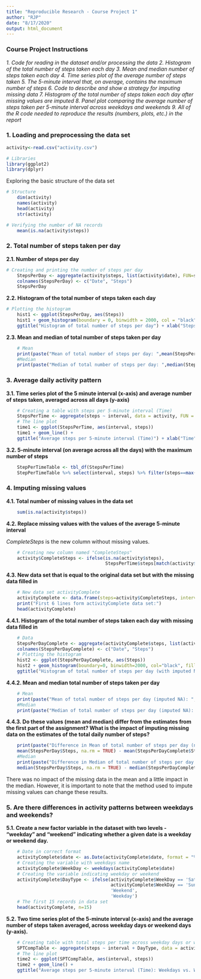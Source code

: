 ---
title: "Reproducible Research - Course Project 1"
author: "RJP"
date: "8/17/2020"
output: html_document
---

### Course Project Instructions

*1. Code for reading in the dataset and/or processing the data*
*2. Histogram of the total number of steps taken each day*
*3. Mean and median number of steps taken each day*
*4. Time series plot of the average number of steps taken*
*5. The 5-minute interval that, on average, contains the maximum number of steps*
*6. Code to describe and show a strategy for imputing missing data*
*7. Histogram of the total number of steps taken each day after missing values are imputed*
*8. Panel plot comparing the average number of steps taken per 5-minute interval across weekdays and weekends*
*9. All of the R code needed to reproduce the results (numbers, plots, etc.) in the report*

### 1. Loading and preprocessing the data set

```{r, echo = TRUE, message=FALSE, warning=FALSE}
activity<-read.csv("activity.csv")

# Libraries
library(ggplot2)
library(dplyr)
```

Exploring the basic structure of the data set
```{r, echo=TRUE}
# Structure
    dim(activity)
    names(activity)
    head(activity)
    str(activity)

# Verifying the number of NA records
    mean(is.na(activity$steps))
```

### 2. Total number of steps taken per day 

**2.1. Number of steps per day**

```{r echo=TRUE}
# Creating and printing the number of steps per day
    StepsPerDay <- aggregate(activity$steps, list(activity$date), FUN=sum)
    colnames(StepsPerDay) <- c("Date", "Steps")
    StepsPerDay
```

**2.2. Histogram of the total number of steps taken each day**

```{r histogram1, echo=TRUE, fig.width=10, warning=FALSE}
# Plotting the histogram
    hist1 <- ggplot(StepsPerDay, aes(Steps))
    hist1 + geom_histogram(boundary = 0, binwidth = 2000, col = "black", fill = "lightgray") + 
    ggtitle("Histogram of total number of steps per day") + xlab("Steps") + ylab("Frequency")
```


**2.3. Mean and median of total number of steps taken per day**

```{r echo=TRUE}
    # Mean
    print(paste("Mean of total number of steps per day: ",mean(StepsPerDay$Steps, na.rm=TRUE)))
    #Median
    print(paste("Median of total number of steps per day: ",median(StepsPerDay$Steps, na.rm=TRUE)))
```

### 3. Average daily activity pattern

**3.1. Time series plot of the 5 minute interval (x-axis) and average number of steps taken, averaged across all days (y-axis)**

```{r timeplot1, echo=TRUE, fig.width=10, warning=FALSE}
    # Creating a table with steps per 5-minute interval (Time)
    StepsPerTime <- aggregate(steps ~ interval, data = activity, FUN = mean, na.action = na.omit)
    # The line plot
    time1 <- ggplot(StepsPerTime, aes(interval, steps))
    time1 + geom_line() + 
    ggtitle("Average steps per 5-minute interval (Time)") + xlab("Time") + ylab("Steps")
```

**3.2. 5-minute interval (on average across all the days) with the maximum number of steps**

```{r echo=TRUE, fig.width=10, warning=FALSE}
    StepPerTimeTable <- tbl_df(StepsPerTime)
    StepPerTimeTable %>% select(interval, steps) %>% filter(steps==max(StepPerTimeTable$steps))
```
   
### 4. Imputing missing values

**4.1. Total number of missing values in the data set**

```{r echo=TRUE}
    sum(is.na(activity$steps))
```

**4.2. Replace missing values with the values of the average 5-minute interval**  
  
*CompleteSteps* is the new column without missing values.

```{r echo=TRUE}
    # Creating new column named "CompleteSteps"
    activity$CompleteSteps <- ifelse(is.na(activity$steps),
                                     StepsPerTime$steps[match(activity$interval, StepsPerTime$interval)],                                             activity$steps)
```

**4.3. New data set that is equal to the original data set but with the missing data filled in**   

```{r echo=TRUE}
    # New data set activityComplete
    activityComplete <- data.frame(steps=activity$CompleteSteps, interval=activity$interval, date=activity$date)
    print("First 6 lines form activityComplete data set:")
    head(activityComplete)
```

**4.4.1. Histogram of the total number of steps taken each day with missing data filled in**  

```{r histogram2, echo=TRUE, fig.width=10, warning=FALSE}
    # Data
    StepsPerDayComplete <- aggregate(activityComplete$steps, list(activityComplete$date), FUN=sum)
    colnames(StepsPerDayComplete) <- c("Date", "Steps")
    # Plotting the histogram
    hist2 <- ggplot(StepsPerDayComplete, aes(Steps))
    hist2 + geom_histogram(boundary=0, binwidth=2000, col="black", fill="lightgray") + 
    ggtitle("Histogram of total number of steps per day (with imputed NA)") + xlab("Steps") + ylab("Frequency")
```

**4.4.2. Mean and median total number of steps taken per day**

```{r echo=TRUE}
    # Mean
    print(paste("Mean of total number of steps per day (imputed NA): ",mean(StepsPerDayComplete$Steps)))
    #Median
    print(paste("Median of total number of steps per day (imputed NA): ",median(StepsPerDayComplete$Steps)))
```

**4.4.3. Do these values (mean and median) differ from the estimates from the first part of the assignment? What is the impact of imputing missing data on the estimates of the total daily number of steps?**  

```{r echo=TRUE}
    print(paste("Difference in Mean of total number of steps per day (not-imputed vs imputed NA): ",
    mean(StepsPerDay$Steps, na.rm = TRUE) - mean(StepsPerDayComplete$Steps)))
    #Median
    print(paste("Difference in Median of total number of steps per day (not-imputed vs imputed NA): ",
    median(StepsPerDay$Steps, na.rm = TRUE) - median(StepsPerDayComplete$Steps)))
```

There was no impact of the missing data in the mean and a little impact in the median. However, it is important to note that the method used to impute missing values can change these results.

### 5. Are there differences in activity patterns between weekdays and weekends?

**5.1. Create a new factor variable in the dataset with two levels - "weekday" and "weekend" indicating whether a given date is a weekday or weekend day.**

```{r echo=TRUE}
    # Date in correct format
    activityComplete$date <- as.Date(activityComplete$date, format = "%Y-%m-%d")
    # Creating the variable with weekdays name
    activityComplete$WeekDay <- weekdays(activityComplete$date)
    # Creating the variable indicating weekday or weekend
    activityComplete$DayType <- ifelse(activityComplete$WeekDay == 'Saturday' |
                                       activityComplete$WeekDay == 'Sunday',
                                       'Weekend',
                                       'Weekday')
    # The first 15 records in data set
    head(activityComplete, n=15)
```

**5.2. Two time series plot of the 5-minute interval (x-axis) and the average number of steps taken averaged, across weekday days or weekend days (y-axis).**  

```{r timeplot2, echo=TRUE, fig.width=10, warning=FALSE}
    # Creating table with total steps per time across weekday days or weekend days
    SPTCompTable <- aggregate(steps ~ interval + DayType, data = activityComplete, FUN = mean, na.action=na.omit)
    # The line plot
    time2 <- ggplot(SPTCompTable, aes(interval, steps))
    time2 + geom_line() + 
    ggtitle("Average steps per 5-minute interval (Time): Weekdays vs. Weekends") + xlab("Time") + ylab("Steps") + facet_grid(DayType ~ .)
```

